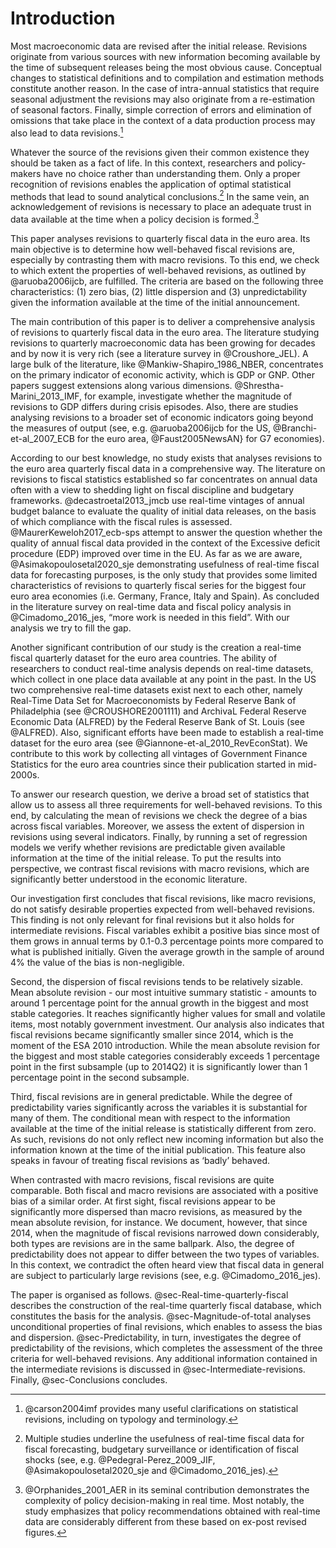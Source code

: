# Introduction


<!-- 1. Motivation -->

Most macroeconomic data are revised after the initial release. Revisions originate from various sources with new information becoming available by the time of subsequent releases being the most obvious cause. Conceptual changes to statistical definitions and to compilation and estimation methods constitute another reason. In the case of intra-annual statistics that require seasonal adjustment the revisions may also originate from a re-estimation of seasonal factors. Finally, simple correction of errors and elimination of omissions that take place in the context of a data production process may also lead to data revisions.[^1-introduction-1]

[^1-introduction-1]: @carson2004imf provides many useful clarifications on statistical revisions, including on typology and terminology.

Whatever the source of the revisions given their common existence they should be taken as a fact of life. In this context, researchers and policy-makers have no choice rather than understanding them. Only a proper recognition of revisions enables the application of optimal statistical methods that lead to sound analytical conclusions.[^1-introduction-2] In the same vein, an acknowledgement of revisions is necessary to place an adequate trust in data available at the time when a policy decision is formed.[^1-introduction-3]

[^1-introduction-2]: Multiple studies underline the usefulness of real-time fiscal data for fiscal forecasting, budgetary surveillance or identification of fiscal shocks (see, e.g. @Pedegral-Perez_2009_JIF, @Asimakopoulosetal2020_sje and @Cimadomo_2016_jes).

[^1-introduction-3]: @Orphanides_2001_AER in its seminal contribution demonstrates the complexity of policy decision-making in real time. Most notably, the study emphasizes that policy recommendations obtained with real-time data are considerably different from these based on ex-post revised figures.

<!-- 2. Reaserch question -->

This paper analyses revisions to quarterly fiscal data in the euro area. Its main objective is to determine how well-behaved fiscal revisions are, especially by contrasting them with macro revisions. To this end, we check to which extent the properties of well-behaved revisions, as outlined by @aruoba2006ijcb, are fulfilled. The criteria are based on the following three characteristics: (1) zero bias, (2) little dispersion and (3) unpredictability given the information available at the time of the initial announcement.

<!-- 3. Contributions -->

<!-- 3b. Contributions/ study on the fiscal revisions -->

The main contribution of this paper is to deliver a comprehensive analysis of revisions to quarterly fiscal data in the euro area. The literature studying revisions to quarterly macroeconomic data has been growing for decades and by now it is very rich (see a literature survey in @Croushore_JEL). A large bulk of the literature, like @Mankiw-Shapiro_1986_NBER, concentrates on the primary indicator of economic activity, which is GDP or GNP. Other papers suggest extensions along various dimensions. @Shrestha-Marini_2013_IMF, for example, investigate whether the magnitude of revisions to GDP differs during crisis episodes. Also, there are studies analysing revisions to a broader set of economic indicators going beyond the measures of output (see, e.g. @aruoba2006ijcb for the US, @Branchi-et-al_2007_ECB for the euro area, @Faust2005NewsAN} for G7 economies).

According to our best knowledge, no study exists that analyses revisions to the euro area quarterly fiscal data in a comprehensive way. The literature on revisions to fiscal statistics established so far concentrates on annual data often with a view to shedding light on fiscal discipline and budgetary frameworks. @decastroetal2013_jmcb use real-time vintages of annual budget balance to evaluate the quality of initial data releases, on the basis of which compliance with the fiscal rules is assessed. @MaurerKeweloh2017_ecb-sps attempt to answer the question whether the quality of annual fiscal data provided in the context of the Excessive deficit procedure (EDP) improved over time in the EU. As far as we are aware, @Asimakopoulosetal2020_sje demonstrating usefulness of real-time fiscal data for forecasting purposes, is the only study that provides some limited characteristics of revisions to quarterly fiscal series for the biggest four euro area economies (i.e. Germany, France, Italy and Spain). As concluded in the literature survey on real-time data and fiscal policy analysis in @Cimadomo_2016_jes, "more work is needed in this field". With our analysis we try to fill the gap.

<!-- 3b. Contributions/ creation of another real-time datasest -->

Another significant contribution of our study is the creation a real-time fiscal quarterly dataset for the euro area countries. The ability of researchers to conduct real-time analysis depends on real-time datasets, which collect in one place data available at any point in the past. In the US two comprehensive real-time datasets exist next to each other, namely Real-Time Data Set for Macroeconomists by Federal Reserve Bank of Philadelphia (see @CROUSHORE2001111) and ArchivaL Federal Reserve Economic Data (ALFRED) by the Federal Reserve Bank of St. Louis (see @ALFRED). Also, significant efforts have been made to establish a real-time dataset for the euro area (see @Giannone-et-al_2010_RevEconStat). We contribute to this work by collecting all vintages of Government Finance Statistics for the euro area countries since their publication started in mid-2000s.

<!-- Reference to Stierholz has no date but this is fine; the lack of date is abbreviated by n.d. both in the bibliography and as a reference. -->

<!-- 4. Methods -->

To answer our research question, we derive a broad set of statistics that allow us to assess all three requirements for well-behaved revisions. To this end, by calculating the mean of revisions we check the degree of a bias across fiscal variables. Moreover, we assess the extent of dispersion in revisions using several indicators. Finally, by running a set of regression models we verify whether revisions are predictable given available information at the time of the initial release. To put the results into perspective, we contrast fiscal revisions with macro revisions, which are significantly better understood in the economic literature.

<!-- 5. Results -->

Our investigation first concludes that fiscal revisions, like macro revisions, do not satisfy desirable properties expected from well-behaved revisions. This finding is not only relevant for final revisions but it also holds for intermediate revisions. Fiscal variables exhibit a positive bias since most of them grows in annual terms by 0.1-0.3 percentage points more compared to what is published initially. Given the average growth in the sample of around 4% the value of the bias is non-negligible.

Second, the dispersion of fiscal revisions tends to be relatively sizable. Mean absolute revision - our most intuitive summary statistic - amounts to around 1 percentage point for the annual growth in the biggest and most stable categories. It reaches significantly higher values for small and volatile items, most notably government investment. Our analysis also indicates that fiscal revisions became significantly smaller since 2014, which is the moment of the ESA 2010 introduction. While the mean absolute revision for the biggest and most stable categories considerably exceeds 1 percentage point in the first subsample (up to 2014Q2) it is significantly lower than 1 percentage point in the second subsample.

Third, fiscal revisions are in general predictable. While the degree of predictability varies significantly across the variables it is substantial for many of them. The conditional mean with respect to the information available at the time of the initial release is statistically different from zero. As such, revisions do not only reflect new incoming information but also the information known at the time of the initial publication. This feature also speaks in favour of treating fiscal revisions as 'badly' behaved.

When contrasted with macro revisions, fiscal revisions are quite comparable. Both fiscal and macro revisions are associated with a positive bias of a similar order. At first sight, fiscal revisions appear to be significantly more dispersed than macro revisions, as measured by the mean absolute revision, for instance. We document, however, that since 2014, when the magnitude of fiscal revisions narrowed down considerably, both types are revisions are in the same ballpark. Also, the degree of predictability does not appear to differ between the two types of variables. In this context, we contradict the often heard view that fiscal data in general are subject to particularly large revisions (see, e.g. @Cimadomo_2016_jes).

<!-- 6. Road map -->

The paper is organised as follows. @sec-Real-time-quarterly-fiscal describes the construction of the real-time quarterly fiscal database, which constitutes the basis for the analysis. @sec-Magnitude-of-total analyses unconditional properties of final revisions, which enables to assess the bias and dispersion. @sec-Predictability, in turn, investigates the degree of predictability of the revisions, which completes the assessment of the three criteria for well-behaved revisions. Any additional information contained in the intermediate revisions is discussed in @sec-Intermediate-revisions. Finally, @sec-Conclusions concludes.
